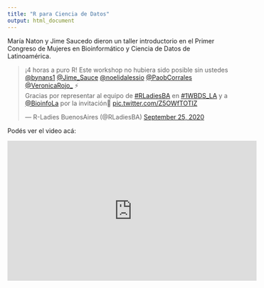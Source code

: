 ```yaml
---
title: "R para Ciencia de Datos"
output: html_document
---
```


María Naton y Jime Saucedo dieron un taller introductorio en el Primer Congreso de Mujeres en Bioinformático y Ciencia de Datos de Latinoamérica. 

<blockquote class="twitter-tweet"><p lang="es" dir="ltr">¡4 horas a puro R! Este workshop no hubiera sido posible sin ustedes <a href="https://twitter.com/bynans1?ref_src=twsrc%5Etfw">@bynans1</a> <a href="https://twitter.com/Jime_Sauce?ref_src=twsrc%5Etfw">@Jime_Sauce</a> <a href="https://twitter.com/noelidalessio?ref_src=twsrc%5Etfw">@noelidalessio</a> <a href="https://twitter.com/PaobCorrales?ref_src=twsrc%5Etfw">@PaobCorrales</a> <a href="https://twitter.com/VeronicaRojo_?ref_src=twsrc%5Etfw">@VeronicaRojo_</a> ⚡️ <br>Gracias por representar al equipo de <a href="https://twitter.com/hashtag/RLadiesBA?src=hash&amp;ref_src=twsrc%5Etfw">#RLadiesBA</a> en <a href="https://twitter.com/hashtag/1WBDS_LA?src=hash&amp;ref_src=twsrc%5Etfw">#1WBDS_LA</a> y a <a href="https://twitter.com/BioinfoLa?ref_src=twsrc%5Etfw">@BioinfoLa</a> por la invitación💜 <a href="https://t.co/Z5OWfTOTIZ">pic.twitter.com/Z5OWfTOTIZ</a></p>&mdash; R-Ladies BuenosAires (@RLadiesBA) <a href="https://twitter.com/RLadiesBA/status/1309283133523734532?ref_src=twsrc%5Etfw">September 25, 2020</a></blockquote> <script async src="https://platform.twitter.com/widgets.js" charset="utf-8"></script>


Podés ver el video acá:

<iframe width="560" height="315" src="https://www.youtube-nocookie.com/embed/ycudMihLues" frameborder="0" allow="accelerometer; autoplay; clipboard-write; encrypted-media; gyroscope; picture-in-picture" allowfullscreen></iframe>
